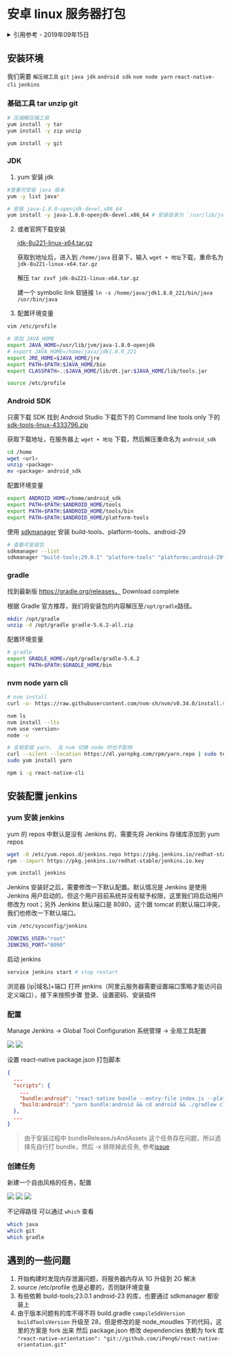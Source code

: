 # 安卓 linux 服务器打包

<details>
<summary>引用参考 - 2019年09年15日</summary>

- [Linux 服务器搭建 Jenkins 自动化打包](https://fenglincanyi.github.io/2018/02/28/Linux服务器搭建Jenkins自动化打包/)

</details>

## 安装环境

我们需要 `解压缩工具` `git` `java jdk` `android sdk` `nvm node yarn` `react-native-cli` `jenkins`

### 基础工具 tar unzip git

```bash
# 压缩解压缩工具
yum install -y tar
yum install -y zip unzip

yum install -y git
```

### JDK

1. yum 安装 jdk

```bash
#查看可安装 java 版本
yum -y list java*

# 安装 java-1.8.0-openjdk-devel.x86_64
yum install -y java-1.8.0-openjdk-devel.x86_64 # 安装目录为 `/usr/lib/jvm`
```

2. 或者官网下载安装

   [jdk-8u221-linux-x64.tar.gz](https://www.oracle.com/technetwork/java/javase/downloads/jdk8-downloads-2133151.html)

   获取到地址后，进入到 `/home/java` 目录下，输入 `wget + 地址`下载，重命名为 `jdk-8u221-linux-x64.tar.gz`

   解压 `tar zxvf jdk-8u221-linux-x64.tar.gz`

   建一个 symbolic link 软链接 `ln -s /home/java/jdk1.8.0_221/bin/java /usr/bin/java`

3. 配置环境变量

```bash
vim /etc/profile

# 添加 JAVA_HOME
export JAVA_HOME=/usr/lib/jvm/java-1.8.0-openjdk
# export JAVA_HOME=/home/java/jdk1.8.0_221
export JRE_HOME=$JAVA_HOME/jre
export PATH=$PATH:$JAVA_HOME/bin
export CLASSPATH=.:$JAVA_HOME/lib/dt.jar:$JAVA_HOME/lib/tools.jar

source /etc/profile
```

### Android SDK

只需下载 SDK 找到 Android Studio 下载页下的 Command line tools only 下的 [sdk-tools-linux-4333796.zip](https://developer.android.com/studio#downloads)

获取下载地址，在服务器上 `wget + 地址` 下载，然后解压重命名为 `android_sdk`

```bash
cd /home
wget <url>
unzip <package>
mv <package> android_sdk
```

配置环境变量

```bash
export ANDROID_HOME=/home/android_sdk
export PATH=$PATH:$ANDROID_HOME/tools
export PATH=$PATH:$ANDROID_HOME/tools/bin
export PATH=$PATH:$ANDROID_HOME/platform-tools
```

使用 [sdkmanager](https://developer.android.com/studio/command-line/sdkmanager) 安装 build-tools、platform-tools、android-29

```bash
# 查看可安装包
sdkmanager --list
sdkmanager "build-tools;29.0.1" "platform-tools" "platforms;android-29"
```

### gradle

找到最新版 https://gradle.org/releases， Download complete

根据 Gradle 官方推荐，我们将安装包的内容解压至`/opt/gradle`路径。

```bash
mkdir /opt/gradle
unzip -d /opt/gradle gradle-5.6.2-all.zip
```

配置环境变量

```bash
# gradle
export GRADLE_HOME=/opt/gradle/gradle-5.6.2
export PATH=$PATH:$GRADLE_HOME/bin
```

### nvm node yarn cli

```bash
# nvm install
curl -o- https://raw.githubusercontent.com/nvm-sh/nvm/v0.34.0/install.sh | bash

nvm ls
nvm install --lts
nvm use <version>
node -v

# 全局安装 yarn， 当 nvm 切换 node 时也不影响
curl --silent --location https://dl.yarnpkg.com/rpm/yarn.repo | sudo tee /etc/yum.repos.d/yarn.repo
sudo yum install yarn

npm i -g react-native-cli
```

## 安装配置 jenkins

### yum 安装 jenkins

yum 的 repos 中默认是没有 Jenkins 的，需要先将 Jenkins 存储库添加到 yum repos

```bash
wget -O /etc/yum.repos.d/jenkins.repo https://pkg.jenkins.io/redhat-stable/jenkins.repo
rpm --import https://pkg.jenkins.io/redhat-stable/jenkins.io.key

yum install jenkins
```

Jenkins 安装好之后，需要修改一下默认配置。默认情况是 Jenkins 是使用 Jenkins 用户启动的，但这个用户目前系统并没有赋予权限，这里我们将启动用户修改为 root；另外 Jenkins 默认端口是 8080，这个跟 tomcat 的默认端口冲突，我们也修改一下默认端口。

```bash
vim /etc/sysconfig/jenkins

JENKINS_USER="root"
JENKINS_PORT="8090"
```

启动 jenkins

```bash
service jenkins start # stop restart
```

浏览器 [ip|域名]+端口 打开 jenkins（阿里云服务器需要设置端口策略才能访问自定义端口），接下来按照步骤 登录、设置密码、安装插件

### 配置

Manage Jenkins -> Global Tool Configuration 系统管理 -> 全局工具配置

![](img/jenkins_jdk.jpg)
![](img/jenkins_git_gradle.jpg)

设置 react-native package.json 打包脚本

```json
{
  ...
  "scripts": {
    ...
    "bundle:android": "react-native bundle --entry-file index.js --platform android --dev false --bundle-output ./android/app/src/main/assets/index.android.bundle",
    "build:android": "yarn bundle:android && cd android && ./gradlew clean --stacktrace && ./gradlew assembleRelease -x bundleReleaseJsAndAssets --stacktrace"
  },
  ...
}
```

> 由于安装过程中 bundleReleaseJsAndAssets 这个任务存在问题，所以选择先自行打 bundle，然后 -x 排除掉此任务, 参考[issue](https://stackoverflow.com/questions/49513047/react-native-assemblerelease-fails-for-task-appbundlereleasejsandassets)

### 创建任务

新建一个自由风格的任务，配置

![](img/jenkins_task_git.jpg)
![](img/jenkins_task_build.jpg)
![](img/jenkins_task_after.jpg)

不记得路径 可以通过 `which` 查看

```bash
which java
which git
which gradle
```

## 遇到的一些问题

1. 开始构建时发现内存泄漏问题，将服务器内存从 1G 升级到 2G 解决
2. source /etc/profile 也是必要的，否则缺环境变量
3. 有些依赖 build-tools;23.0.1 android-23 的库，也要通过 sdkmanager 都安装上
4. 由于版本问题有的库不得不将 build.gradle `compileSdkVersion` `buildToolsVersion` 升级至 28，但是修改的是 node_moudles 下的代码，这里的方案是 fork 出来
   然后 package.json 修改 dependencies 依赖为 fork 库 `"react-native-orientation": "git://github.com/iPeng6/react-native-orientation.git"`
